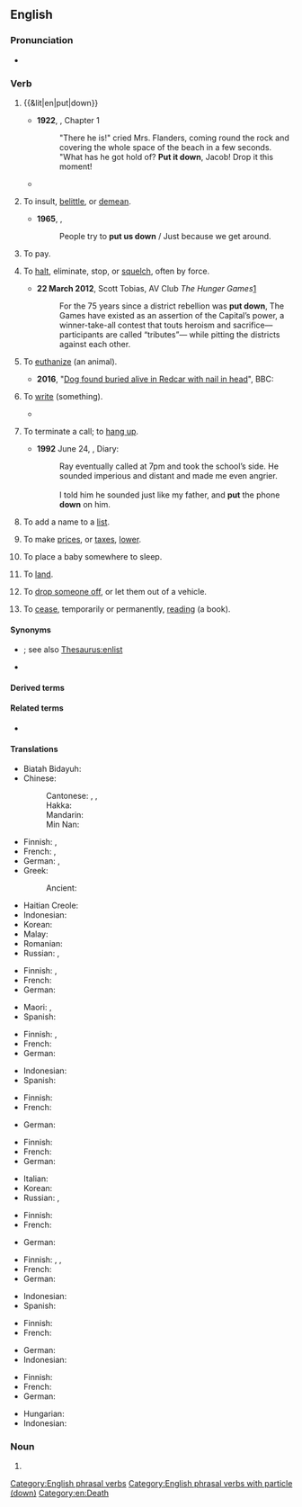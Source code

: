 {{also|putdown|put-down}}
==English==

===Pronunciation===
* {{audio|en|En-au-put down.ogg|Audio (AU)}}

===Verb===
{{en-verb|put<,,put> down}}

# {{&lit|en|put|down}}
#: {{ux|en|Why don't you '''put down''' your briefcase and stay awhile?}}
#* '''1922''', {{w|Virginia Woolf}}, ''{{w|Jacob's Room}}'' Chapter 1
#*: "There he is!" cried Mrs. Flanders, coming round the rock and covering the whole space of the beach in a few seconds. "What has he got hold of? '''Put it down''', Jacob! Drop it this moment!
#* {{quote-book
|en
|year=1967
|first=Barbara
|last=Sleigh
|authorlink=Barbara Sleigh
|title={{w|Jessamy}}
|edition=1993
|location=Sevenoaks, Kent
|publisher=Bloomsbury
|isbn=0 340 19547 9
|page=105
|url=
|passage=As she did so Fanny '''put down''' her book , stood up and stretched her arms, and at once Jessamy noticed a difference.
}}
# {{lb|en|idiomatic}} To insult, [[belittle]], or [[demean]].
#: {{ant|en|compliment|talk up}}
#: {{ux|en|They frequently '''put down''' their little sister for walking slowly.}}
#* '''1965''', {{w|The Who}}, {{w|My Generation}}
#*: People try to '''put us down''' / Just because we get around.
# {{lb|en|of money as deposit}} To pay.
#: {{ux|en|We '''put down''' a $1,000 deposit.}}
# To [[halt]], eliminate, stop, or [[squelch]], often by force.
#: {{syn|en|end|stop|eliminate|extinguish}}
#: {{ux|en|The government quickly '''put down''' the insurrection.}}
#* '''22 March 2012''', Scott Tobias, AV Club ''The Hunger Games''[http://www.avclub.com/articles/the-hunger-games,71293/]
#*: For the 75 years since a district rebellion was '''put down''', The Games have existed as an assertion of the Capital’s power, a winner-take-all contest that touts heroism and sacrifice—participants are called “tributes”— while pitting the districts against each other.
# {{lb|en|euphemistic}} To [[euthanize]] (an animal).
#: {{syn|en|put to sleep|euthanize}}
#: {{ux|en|Rex was in so much pain, they had to '''put''' him '''down'''.}}
#* '''2016''', "[http://www.bbc.com/news/uk-england-tees-37708831 Dog found buried alive in Redcar with nail in head]", BBC:
#*: {{quote|en|A couple walking in Kirkleatham Woods, Redcar, heard whimpering and found the terrier-type animal in a mound of earth at about midday. It was rushed to a vet but its injuries were so serious it had to be '''put down'''.}}
# {{senseid|en|write}} To [[write]] (something).
#* {{quote-song|en|year=1970|title={{w|Your Song}}|artist={{w|Elton John}}|author=Elton John and {{w|Bernie Taupin}}|album={{w|Elton John (album)|Elton John}}|text=I hope you don't mind<br>That I '''put down''' in words<br>How wonderful life is while you're in the world}}
#: {{ux|en|'''Put down''' the first thing you think of on this piece of paper.}}
# {{lb|en|of a telephone}} To terminate a call; to [[hang up]].
#* '''1992''' June 24, {{w|Edwina Currie}}, Diary:
#*: Ray eventually called at 7pm and took the school’s side. He sounded imperious and distant and made me even angrier.<br><br>I told him he sounded just like my father, and '''put''' the phone '''down''' on him.
#: {{ant|en|pick up}}
#: {{syn|en|hang up}}
#: {{ux|en|Don't '''put''' the phone '''down'''. I want a quick word with him, too.}}
# To add a name to a [[list]].
#: {{ux|en|I've '''put''' myself '''down''' for the new Spanish conversation course.}}
# {{lb|en|UK}} To make [[prices]], or [[taxes]], [[lower]].
#: {{ux|en|BP are '''putting''' petrol and diesel '''down''' in what could be the start of a price war.}}
# {{lb|en|idiomatic}} To place a baby somewhere to sleep.
#: {{ux|en|I had just '''put''' Mary '''down''' when you rang. So now she's crying again.}}
# {{lb|en|idiomatic|of an aircraft}} To [[land]].
#: {{ux|en|The pilot managed to '''put down''' in a nearby farm field.}}
# {{lb|en|idiomatic}} To [[drop off|drop someone off]], or let them out of a vehicle.
#: {{ant|en|pick up}}
#: {{ux|en|The taxi '''put''' him '''down''' outside the hotel.}}
# {{lb|en|idiomatic}} To [[cease]], temporarily or permanently, [[read]]ing (a book).
#: {{ux|en|I was unable to '''put down''' ''The Stand'': it was that exciting.}}

====Synonyms====
* {{sense|add a name to a list}} {{l|en|register}}; see also [[Thesaurus:enlist]]
* {{sense|land an aircraft}} {{l|en|touch down}}

====Derived terms====
{{col3|en|[[putdownable]], [[put-downable]]|put down as|put down for|put down to|[[unputdownable]], [[un-put-downable]]}}

====Related terms====
* {{l|en|put up}}

====Translations====
{{trans-top|set down, stop carrying}}
* Biatah Bidayuh: {{t|bth|pasan}}
* Chinese:
*: Cantonese: {{t|yue|擺低|sc=Hani}}, {{t|yue|摆低|tr=baai2 dai1|sc=Hani}}, {{t|yue|放低|tr=fong3 dai1|sc=Hani}}
*: Hakka: {{t|hak|放下|tr=piong-hâ|sc=Hani}}
*: Mandarin: {{t+|cmn|放下|tr=fàngxià|sc=Hani}}
*: Min Nan: {{t|nan|放下|tr=pàng-hē|sc=Hani}}
* Finnish: {{t+|fi|laskea}}, {{t|fi|[[laskea]] [[maa]]han}}
* French: {{t+|fr|poser}}, {{t+|fr|déposer}}
* German: {{t+|de|absetzen}}, {{t+|de|abstellen}}
* Greek:
*: Ancient: {{t|grc|κατατίθημι}}
{{trans-mid}}
* Haitian Creole: {{t|ht|depoze}}
* Indonesian: {{t+|id|meletakkan}}
* Korean: {{t+|ko|내려놓다}}
* Malay: {{t|ms|meletakkan}}
* Romanian: {{t+|ro|așeza}}
* Russian: {{t+|ru|ста́вить|impf}}, {{t+|ru|поста́вить|pf}}
{{trans-bottom}}

{{trans-top|belittle, or demean}}
* Finnish: {{t+|fi|halventaa}}, {{t+|fi|vähätellä}}
* French: {{t+|fr|médire}}
* German: {{t+|de|[[runter]][[machen]]}} {{qualifier|slang}}
{{trans-mid}}
* Maori: {{t|mi|whakatīkai}}, {{t|mi|whakatakē}}
* Spanish: {{t+|es|menospreciar}}
{{trans-bottom}}

{{trans-top|pay a deposit}}
* Finnish: {{t+|fi|varata}}, {{t|fi|[[maksaa]] [[takuu]]}}
* French: {{t+|fr|déposer}}
* German: {{t+|de|hinterlegen}}
{{trans-mid}}
* Indonesian: {{t+|id|membayar}}
* Spanish: {{t|es|pagar un depósito}}
{{trans-bottom}}

{{trans-top|halt, eliminate, often by force}}
* Finnish: {{t+|fi|kukistaa}}
* French: {{t+|fr|mater}}
{{trans-mid}}
* German: {{t+|de|niederschlagen}}
{{trans-bottom}}

{{trans-top|administer euthanasia to an animal}}
* Finnish: {{t+|fi|lopettaa}}
* French: {{t+|fr|endormir}}
* German: {{t+|de|einschläfern}}
{{trans-mid}}
* Italian: {{t+|it|abbattere}}
* Korean: {{t|ko|안락사시키다}}
* Russian: {{t+|ru|усыпля́ть|impf}}, {{t+|ru|усыпи́ть|pf}}
{{trans-bottom}}

{{trans-top|terminate a telephone conversation}}
* Finnish: {{t+|fi|laskea}}
* French: {{t+|fr|reposer}}
{{trans-mid}}
* German: {{t+|de|auflegen}}
{{trans-bottom}}

{{trans-top|add a name to a list}}
* Finnish: {{t+|fi|kirjata}}, {{t+|fi|lisätä}}, {{t+|fi|rekisteröidä}}
* French: {{t+|fr|inscrire}}
* German: {{t+|de|eintragen}}
{{trans-mid}}
* Indonesian: {{t+|id|mendaftarkan}}
* Spanish: {{t+|es|inscribir}}
{{trans-bottom}}

{{trans-top|drop someone off}}
* Finnish: {{t+|fi|tiputtaa}}
* French: {{t+|fr|déposer}}
{{trans-mid}}
* German: {{t+|de|absetzen}}
* Indonesian: {{t+|id|menurunkan}}
{{trans-bottom}}

{{trans-top|cease reading a document}}
* Finnish: {{t|fi|[[laskea]] [[käsistään]]}}
* French: {{t+|fr|poser}}
* German: {{t+|de|weglegen}}
{{trans-mid}}
* Hungarian: {{t+|hu|letesz}}
* Indonesian: {{t|id|berhenti membaca}}
{{trans-bottom}}

===Noun===
{{en-noun}}

# {{alternative spelling of|en|put-down}}

[[Category:English phrasal verbs]]
[[Category:English phrasal verbs with particle (down)]]
[[Category:en:Death]]